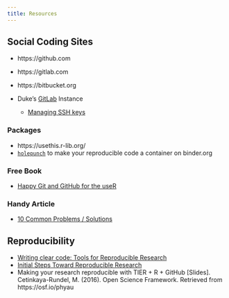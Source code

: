 ```yaml
---
title: Resources
---
```



## Social Coding Sites

- https://github.com
- https://gitlab.com
- https://bitbucket.org 

- Duke’s [GitLab](https://gitlab.oit.duke.edu/) Instance

    - [Managing SSH keys](https://gitlab.oit.duke.edu/help/ssh/README)
    
### Packages

- https://usethis.r-lib.org/
- [`holepunch`](https://karthik.github.io/holepunch/)  to make your reproducible code a container on binder.org

### Free Book

- [Happy Git and GitHub for the useR](http://happygitwithr.com/)

### Handy Article
- [10 Common Problems / Solutions](https://www.codementor.io/citizen428/git-tutorial-10-common-git-problems-and-how-to-fix-them-aajv0katd)

## Reproducibility

- [Writing clear code: Tools for Reproducible Research](http://kbroman.org/Tools4RR/assets/lectures/07_clearcode.pdf)
- [Initial Steps Toward Reproducible Research](http://kbroman.org/steps2rr/) 
- Making your research reproducible with TIER + R + GitHub [Slides]. Cetinkaya-Rundel, M. (2016). Open Science Framework. Retrieved from https://osf.io/phyau